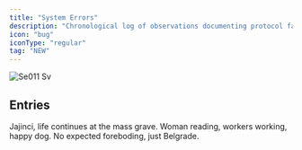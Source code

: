 ```yaml
---
title: "System Errors"
description: "Chronological log of observations documenting protocol failures, integration conflicts, and system debugging attempts."
icon: "bug"
iconType: "regular"
tag: "NEW"
---
```


![Se011 Sv](/images/se011.svg)

## Entries

<Columns cols={2}>
  <Card title="the-happy-dog-20251005" icon="bug" iconType="regular" href="/se-01/the-happy-dog-20251005" cta="View">
    Jajinci, life continues at the mass grave. Woman reading, workers working, happy dog. No expected foreboding, just Belgrade.
  </Card>
</Columns>